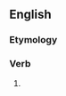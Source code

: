 ==English==

===Etymology===
{{suffix|en|sojourn|eth}}

===Verb===
{{head|en|verb form}}

# {{en-archaic third-person singular of|sojourn}}
